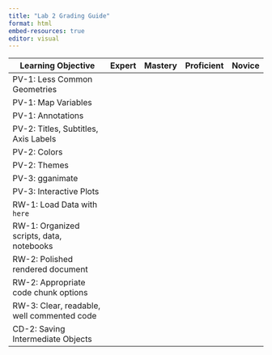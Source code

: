 ```yaml
---
title: "Lab 2 Grading Guide"
format: html
embed-resources: true
editor: visual
---
```


| Learning Objective                         | Expert | Mastery | Proficient | Novice |
|--------------------------------------------|--------|---------|------------|--------|
| PV-1: Less Common Geometries               |        |         |            |        |
| PV-1: Map Variables                        |        |         |            |        |
| PV-1: Annotations                          |        |         |            |        |
| PV-2: Titles, Subtitles, Axis Labels       |        |         |            |        |
| PV-2: Colors                               |        |         |            |        |
| PV-2: Themes                               |        |         |            |        |
| PV-3: gganimate                            |        |         |            |        |
| PV-3: Interactive Plots                    |        |         |            |        |
| RW-1: Load Data with `here`                |        |         |            |        |
| RW-1: Organized scripts, data, notebooks   |        |         |            |        |
| RW-2: Polished rendered document           |        |         |            |        |
| RW-2: Appropriate code chunk options       |        |         |            |        |
| RW-3: Clear, readable, well commented code |        |         |            |        |
| CD-2: Saving Intermediate Objects          |        |         |            |        |
